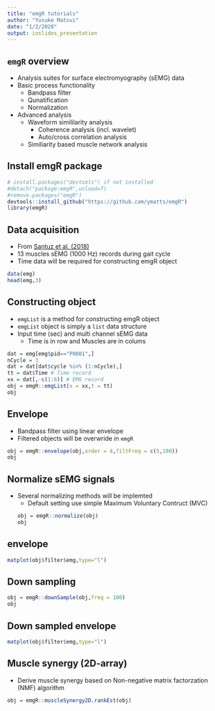 ```yaml
---
title: "emgR tutorials"
author: "Yusuke Matsui"
date: "1/2/2020"
output: ioslides_presentation
---
```


## `emgR` overview
- Analysis suites for surface electromyography (sEMG) data
- Basic process functionality
    - Bandpass filter
    - Qunatification
    - Normalization
- Advanced analysis
    - Waveform simililarity analysis
        - Coherence analysis (incl. wavelet)
        - Auto/cross correlation analysis
    - Similiarity based muscle network analysis

## Install emgR package
```r
# install.packages("devtools") if not installed
#detach("package:emgR",unload=T)
#remove.packages("emgR")
devtools::install_github("https://github.com/ymatts/emgR")
library(emgR)
```

## Data acquisition
- From [Santuz et al. (2018)](https://www.frontiersin.org/articles/10.3389/fphys.2018.01509/full)
- 13 muscles sEMG (1000 Hz) records during gait cycle
- Time data will be required for constructing emgR object
```r
data(emg)
head(emg,3)
```

## Constructing object
- `emgList` is a method for constructing emgR object
- `emgList` object is simply a `list` data structure
-  Input time (sec) and multi channel sEMG data
    - Time is in row and Muscles are in colums

```r
dat = emg[emg$pid=="P0001",]
nCycle = 3
dat = dat[dat$cycle %in% (1:nCycle),]
tt = dat$Time # Time record
xx = dat[,-c(1:6)] # EMG record
obj = emgR::emgList(x = xx,t = tt)
obj
```

## Envelope
- Bandpass filter using linear envelope
- Filtered objects will be overwride in `emgR`
```r
obj = emgR::envelope(obj,order = 4,filtFreq = c(5,100))
obj
```


## Normalize sEMG signals
- Several normalizing methods will be implemted
    - Default setting use simple Maximum Voluntary Contruct (MVC)
```r
obj = emgR::normalize(obj)
obj
```

## envelope
```r
matplot(obj$filter$emg,type="l")
```


## Down sampling
```r
obj = emgR::downSample(obj,freq = 100)
obj
```

## Down sampled envelope
```r
matplot(obj$filter$emg,type="l")
```

## Muscle synergy (2D-array)
- Derive muscle synergy based on Non-negative matrix factorzation (NMF) algorithm
```r
obj = emgR::muscleSynergy2D.rankEst(obj)
```


<!-- ## Filtering sEMG signals -->
<!-- - Bandpass filter using butterworth filter -->
<!-- - Filtered objects will be overwride in `emgR` -->
<!-- - Default setting is `order` 4 and `[5,200]` bandpass filter -->
<!-- ```{r,echo=T,warning=TRUE,message=FALSE} -->
<!-- obj = emgR::bandpass(obj,order = 4,filtFreq = c(5,100)) -->
<!-- obj -->
<!-- ``` -->

<!-- ## Waveform similiarity analysis -->
<!-- - Coherence analysis -->
<!--     - Linear coherence / Wavelet coherence -->
<!-- - Correlation analysis -->
<!--     - Auto/Cross-correlation, Distance correlation etc. -->
<!-- - Default setting is linear coherence by `stats::spec.pgram()` function -->
<!-- ```{r,echo=T,warning=F,message=F} -->
<!-- obj = emgR::coherence(obj) -->
<!-- obj -->
<!-- ``` -->

<!-- ## Visualize coherence function -->
<!-- - Muscle $^times$ Muscle smoothed coherences are plotted -->
<!-- - The plot is saved in file path with `files` -->
<!-- - `cohRange` is which frequency range should be considered -->
<!-- - This takes several time -->
<!-- ```{r,eval=F,warning=F,message=F} -->
<!-- file_path = paste0(tempfile(tmpdir = "inst"),".pdf") -->
<!-- plot.emgR(obj,type="coh",files = file_path,cohRange=c(0,100)) -->
<!-- ``` -->

<!-- ## Visualize coherence functions -->
<!-- ```{r,include=T,echo=F,warning=F,message=F,out.width="70%",fig.align="center"} -->
<!-- knitr::include_graphics(file_path) -->
<!-- ``` -->

<!-- ## Aggregate coherence function into means within frequency bands -->
<!-- - Average aggregation by frequecies such as $\alpha$, $\beta$, $\gamma$ bands. -->
<!-- - Frequency can be specified with `cohRange` by vector. -->
<!--     - Following example shows averaged coherence from 15 Hz to 20 Hz.  -->
<!-- - Heatmap of aggregated coherence can be visulized by `plot.it` argument -->
<!-- ```{r,warning=F,message=F} -->
<!-- obj = emgR::aggrCoh(obj,cohRange = c(15,20),plot.it = FALSE) -->
<!-- obj -->
<!-- ``` -->

<!-- ## Aggregate coherence function into means within frequency bands -->
<!-- ```{r,warning=F,message=F,out.width="90%",fig.align="center"} -->
<!-- obj = emgR::aggrCoh(obj,cohRange = c(15,20),plot.it = TRUE) -->
<!-- ``` -->


<!-- ## Coherent muscle network construction -->
<!-- - Network is constructed via aggregated coherence -->
<!-- - Two mode of networks: -->
<!--     - Weighted network can be constructed with `mode="weighted"` -->
<!--     - Not weighted network can be constructed with `mode="bin"` -->
<!-- - Coherence is binarized with `thres` argument -->
<!--     - Default `thres` is `0.25` -->
<!-- - You can visualize network via `plot.it` argument. -->
<!-- ```{r,warning=F,message=F} -->
<!-- obj = emgR::cohNet(obj,mode = "bin",thres = 0.3,plot.it = FALSE) -->
<!-- ``` -->


<!-- ## Coherent muscle network construction -->
<!-- ```{r,warning=F,message=F,out.width="90%",fig.align="center"} -->
<!-- obj = emgR::cohNet(obj,mode = "bin",thres = 0.4,plot.it = TRUE) -->
<!-- ``` -->


<!-- ## Network based muscle module detection -->
<!-- - Muscle modules are found based on linkcomm pakcage ([Ahn et al. 2010]("https://arxiv.org/pdf/0903.3178.pdf"), [Becker et al. 2012]("http://bioinformatics.oxfordjournals.org/content/28/1/84.full")) -->
<!-- - `plot.it` visualize module structure -->
<!--     - You can choose `plot.type` from `"member"` or `"graph"` -->
<!-- - In this model, each muscle can belong to several modules (muti-membership) -->


<!-- ## Network based muscle module detection -->
<!-- - In case of `plot.type = "graph"` -->
<!-- ```{r,warning=F,message=F} -->
<!-- obj = emgR::moduleFinder(obj,plot.it = TRUE,plot.type = "graph") -->
<!-- ``` -->

<!-- ## Network based muscle module detection -->
<!-- - In case of `plot.type = "member"` -->
<!-- ```{r,warning=F,message=F} -->
<!-- obj = emgR::moduleFinder(obj,plot.it = TRUE,plot.type = "member") -->
<!-- ``` -->
